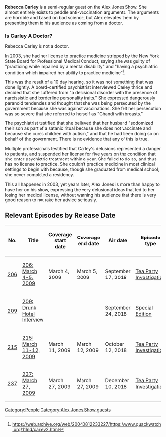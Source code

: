 '''Rebecca Carley''' is a semi-regular guest on the Alex Jones Show. She almost entirely exists to peddle anti-vaccination arguments. The arguments are horrible and based on bad science, but Alex elevates them by presenting them to his audience as coming from a doctor.

===Is Carley A Doctor?===

Rebecca Carley is not a doctor.

In 2003, she had her license to practice medicine stripped by the New York State Board for Professional Medical Conduct, saying she was guilty of "practicing while impaired by a mental disability" and "having a psychiatric condition which impaired her ability to practice medicine"<ref>https://web.archive.org/web/20040812233227/https://www.quackwatch.org/11Ind/carley2.html</ref>.

This was the result of a 10 day hearing, so it was not something that was done lightly. A board-certified psychiatrist interviewed Carley thrice and decided that she suffered from "a delusional disorder with the presence of narcissistic and borderline personality traits." She expressed dangerously paranoid tendencies and thought that she was being persecuted by the government because she was against vaccinations. She felt her persecution was so severe that she referred to herself as "Ghandi with breasts."

The psychiatrist testified that she believed that her husband "sodomized their son as part of a satanic ritual because she does not vaccinate and because she cures children with autism," and that he had been doing so on behalf of the government. There is no evidence that any of this is true.

Multiple professionals testified that Carley's delusions represented a danger to patients, and suspended her license for five years on the condition that she enter psychiatric treatment within a year. She failed to do so, and thus has no license to practice. She couldn't practice medicine in most clinical settings to begin with because, though she graduated from medical school, she never completed a residency.

This all happened in 2003, yet years later, Alex Jones is more than happy to have her on his show, expressing the very delusional ideas that led to her losing her medical license, without warning his audience that there is very good reason to not take her advice seriously.

==Relevant Episodes by Release Date==
{| class="fandom-table"
!No.
!Title
!Coverage
start date
!Coverage
end date
!Air date
!Episode type
|-
|[[206: March 4-5, 2009|206]]
|[[206: March 4-5, 2009]]
|March 4, 2009
|March 5, 2009
|September 17, 2018
|[[:Category:Tea Party Investigation|Tea Party Investigation]]
|-
|[[209: Drunk Hotel Interview|209]]
|[[209: Drunk Hotel Interview]]
|
|
|September 24, 2018
|[[:Category:Special Edition|Special Edition]]
|-
|[[215: March 11-12, 2009|215]]
|[[215: March 11-12, 2009]]
|March 11, 2009
|March 12, 2009
|October 12, 2018
|[[:Category:Tea Party Investigation|Tea Party Investigation]]
|-
|[[237: March 27, 2009|237]]
|[[237: March 27, 2009]]
|March 27, 2009
|March 27, 2009
|December 10, 2018
|[[:Category:Tea Party Investigation|Tea Party Investigation]]
|}

[[Category:People]]
[[Category:Alex Jones Show guests]]
